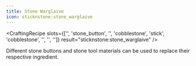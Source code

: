 ```yaml
---
title: Stone Warglaive
icon: sticknstone:stone_warglaive
---
```


<CraftingRecipe
slots={['', 'stone_button', '', 'cobblestone', 'stick', 'cobblestone', '', '', '']}
result="sticknstone:stone_warglaive"
/>

Different stone buttons and stone tool materials can be used to replace their respective ingredient.
